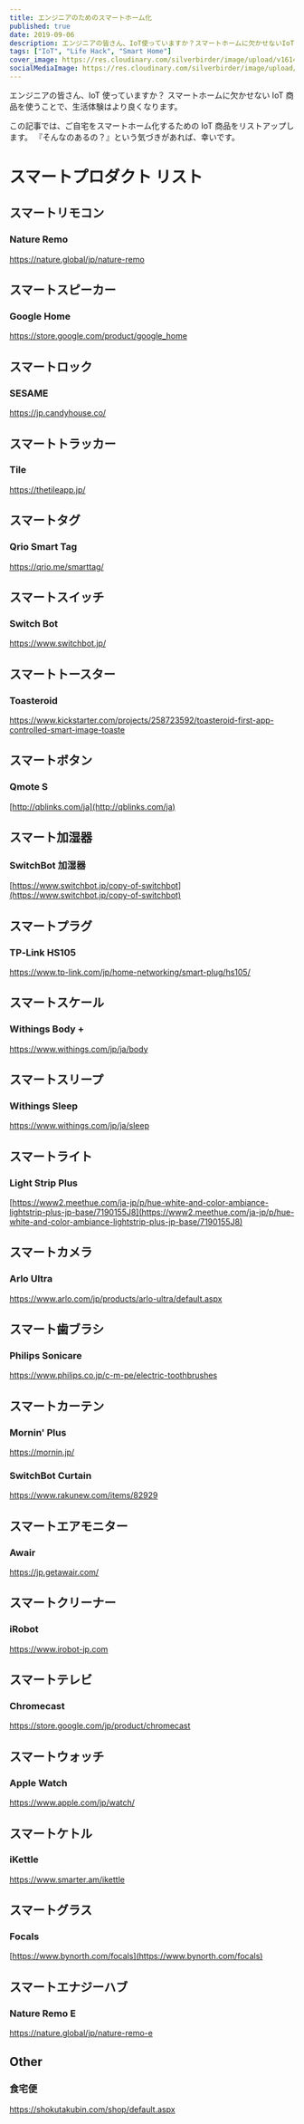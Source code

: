 ```yaml
---
title: エンジニアのためのスマートホーム化
published: true
date: 2019-09-06
description: エンジニアの皆さん、IoT使っていますか？スマートホームに欠かせないIoT商品を使うことで、生活体験はより良くなります。この記事では、ご自宅をスマートホーム化するためのIoT商品をリストアップします。『そんなのあるの？』という気づきがあれば、幸いです。
tags: ["IoT", "Life Hack", "Smart Home"]
cover_image: https://res.cloudinary.com/silverbirder/image/upload/v1614431620/silver-birder.github.io/blog/Banner_vector_created_by_macrovector_www_freepik_com.jpg
socialMediaImage: https://res.cloudinary.com/silverbirder/image/upload/v1614431620/silver-birder.github.io/blog/Banner_vector_created_by_macrovector_www_freepik_com.jpg
---
```


エンジニアの皆さん、IoT 使っていますか？
スマートホームに欠かせない IoT 商品を使うことで、生活体験はより良くなります。

この記事では、ご自宅をスマートホーム化するための IoT 商品をリストアップします。
『そんなのあるの？』という気づきがあれば、幸いです。

# スマートプロダクト リスト

## スマートリモコン

### Nature Remo

https://nature.global/jp/nature-remo

## スマートスピーカー

### Google Home

https://store.google.com/product/google_home

## スマートロック

### SESAME

https://jp.candyhouse.co/

## スマートトラッカー

### Tile

https://thetileapp.jp/

## スマートタグ

### Qrio Smart Tag

https://qrio.me/smarttag/

## スマートスイッチ

### Switch Bot

https://www.switchbot.jp/

## スマートトースター

### Toasteroid

https://www.kickstarter.com/projects/258723592/toasteroid-first-app-controlled-smart-image-toaste

## スマートボタン

### Qmote S

[http://qblinks.com/ja](http://qblinks.com/ja)

## スマート加湿器

### SwitchBot 加湿器

[https://www.switchbot.jp/copy-of-switchbot](https://www.switchbot.jp/copy-of-switchbot)

## スマートプラグ

### TP‐Link HS105

https://www.tp-link.com/jp/home-networking/smart-plug/hs105/

## スマートスケール

### Withings Body +

https://www.withings.com/jp/ja/body

## スマートスリープ

### Withings Sleep

https://www.withings.com/jp/ja/sleep

## スマートライト

### Light Strip Plus

[https://www2.meethue.com/ja-jp/p/hue-white-and-color-ambiance-lightstrip-plus-jp-base/7190155J8](https://www2.meethue.com/ja-jp/p/hue-white-and-color-ambiance-lightstrip-plus-jp-base/7190155J8)

## スマートカメラ

### Arlo Ultra

https://www.arlo.com/jp/products/arlo-ultra/default.aspx

## スマート歯ブラシ

### Philips Sonicare

https://www.philips.co.jp/c-m-pe/electric-toothbrushes

## スマートカーテン

### Mornin' Plus

https://mornin.jp/

### SwitchBot Curtain

https://www.rakunew.com/items/82929

## スマートエアモニター

### Awair

https://jp.getawair.com/

## スマートクリーナー

### iRobot

https://www.irobot-jp.com

## スマートテレビ

### Chromecast

https://store.google.com/jp/product/chromecast

## スマートウォッチ

### Apple Watch

https://www.apple.com/jp/watch/

## スマートケトル

### iKettle

https://www.smarter.am/ikettle

## スマートグラス

### Focals

[https://www.bynorth.com/focals](https://www.bynorth.com/focals)

## スマートエナジーハブ

### Nature Remo E

https://nature.global/jp/nature-remo-e

## Other

### 食宅便

https://shokutakubin.com/shop/default.aspx
